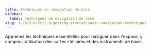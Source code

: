 ```yaml
---
title: Techniques de navigation de base
sidebar:
  label: Techniques de navigation de base
slug: 3.25/3.0/fr/2.0/getting-started/basic-navigation-techniques
---
```


Apprenez les techniques essentielles pour naviguer dans l'espace, y compris l'utilisation des cartes stellaires et des instruments de base.
